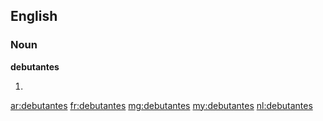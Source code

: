 ==English==
===Noun===
'''debutantes'''
# {{plural of|[[debutante]]}}

[[ar:debutantes]]
[[fr:debutantes]]
[[mg:debutantes]]
[[my:debutantes]]
[[nl:debutantes]]